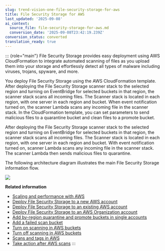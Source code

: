 ```yaml
---
slug: trend-vision-one-file-security-storage-for-aws
title: File Security Storage for AWS
last_updated: '2025-09-08'
ai_context:
  source_file: file-security-storage-for-aws.md
  conversion_date: '2025-09-08T23:42:19.239Z'
conversion_status: converted
translation_ready: true
---
```


::: {role="main"}
File Security Storage provides easy deployment using AWS CloudFormation to integrate automated scanning of files as you upload them into your storage and effortlessly detect all types of malware including viruses, trojans, spyware, and more.

You deploy File Security Storage using the AWS CloudFormation template. After deploying the File Security Storage scanner stack to the selected region and turning on EventBridge for selected buckets in that region, the scanner stack scans all incoming files. The Scanner stack is located in each region, with one server in each region and bucket. When event notification turned on, the scanner Lambda scans any incoming file in the scanner stack. In the CloudFormation template, you can set parameters to send malicious files to a quarantine bucket and clean files to a promote bucket.

After deploying the File Security Storage scanner stack to the selected region and turning on EventBridge for selected buckets in that region, the scanner stack scans all incoming files. The Scanner stack is located in each region, with one server in each region and bucket. With event notification turned on, scanner Lambda scans any incoming file in the scanner stack. The scanner Lambda then sends malicious files to quarantine.

The following architecture diagram illustrates the main File Security Storage information flow.

![](/images/fs-storage-architecture=c9458395-9a5d-4d67-bf57-b6f09d3e0f57.webp)

**Related information**

- [Scaling and performance with AWS](scaling-performance-aws.mdx)
- [Deploy File Security Storage to a new AWS account](deploy-fss-new-account.mdx)
- [Deploy File Security Storage to an existing AWS account](deploy-fss-existing-aws.mdx)
- [Deploy File Security Storage to an AWS Organization account](deploy-fss-aws-org-account.mdx)
- [Add by-region quarantine and promote buckets in single accounts](adding-region-buckets.mdx)
- [Add a failed scan bucket](adding-failed-scans-bucket.mdx)
- [Turn on scanning in AWS buckets](turning-scanner-for-aws.md "Start scanning Amazon Web Services (AWS) buckets with File Security Storage")
- [Turn off scanning in AWS buckets](turning-off-scanner-for-aws.md "Stop File Security Storage from scanning Amazon Web Services (AWS) buckets")
- [Scans and tags in AWS](scans-tags-aws.mdx)
- [Take action after AWS scans](taking-action-after-aws-scans.md "Actions to perform after scanning files with Trend Vision One File Security SDK")
:::
